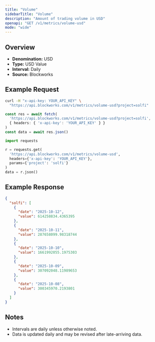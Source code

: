 ```yaml
---
title: "Volume"
sidebarTitle: "Volume"
description: "Amount of trading volume in USD"
openapi: "GET /v1/metrics/volume-usd"
mode: "wide"
---
```


## Overview

- **Denomination:** USD
- **Type:** USD Value
- **Interval:** Daily
- **Source:** Blockworks

## Example Request

<CodeGroup>

```bash cURL
curl -H "x-api-key: YOUR_API_KEY" \
  "https://api.blockworks.com/v1/metrics/volume-usd?project=solfi"
```

```typescript TypeScript
const res = await fetch(
  'https://api.blockworks.com/v1/metrics/volume-usd?project=solfi',
  { headers: { 'x-api-key': 'YOUR_API_KEY' } }
)
const data = await res.json()
```

```python Python
import requests

r = requests.get(
  'https://api.blockworks.com/v1/metrics/volume-usd',
  headers={'x-api-key': 'YOUR_API_KEY'},
  params={'project': 'solfi'}
)
data = r.json()
```

</CodeGroup>

## Example Response

```json
{
  "solfi": [
    {
      "date": "2025-10-12",
      "value": 614258834.4365395
    },
    {
      "date": "2025-10-11",
      "value": 287658099.98318744
    },
    {
      "date": "2025-10-10",
      "value": 1661992055.1975303
    },
    {
      "date": "2025-10-09",
      "value": 307092048.11989653
    },
    {
      "date": "2025-10-08",
      "value": 300345970.2193801
    }
  ]
}
```

## Notes
- Intervals are daily unless otherwise noted.
- Data is updated daily and may be revised after late-arriving data.